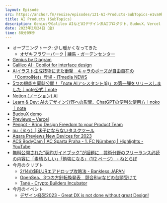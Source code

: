 ```yaml
---
layout: Episode
src: https://anchor.fm/resize/episodes/121-AI-Products-SubTopics-e1va9k8
title: AI Products (SubTopics)
description: GeniusやGalileo AIなどUIデザイン系AIプロダクト、BudouX、Vercel Previews、Penpot、今月のクリプト動向やイベント情報など最近気になったサブトピックスを話しました。
date: 2023年2月24日（金）
time: 88分09秒
---
```


- オープニングトーク: 少し暖かくなってきた
  - [オザキフラワーパーク | 練馬・ガーデンセンター](https://ozaki-flowerpark.co.jp/)
- [Genius by Diagram](https://www.genius.design/)
- [Galileo AI · Copilot for interface design](https://www.usegalileo.ai/)
- [AIイラスト生成技術にまた衝撃　キャラのポーズが自由自在の「ControlNet」登場 - ITmedia NEWS](https://www.itmedia.co.jp/news/articles/2302/15/news165.html)
- [5つの機能を同時公開！「note AIアシスタント(β)」の第一弾をリリースしました｜note公式｜note](https://note.com/info/n/n0d3b05587626)
- [Notion (ノーション) AI](https://www.notion.so/ja-jp/product/ai)
- [Learn & Dev: AIのデザイン分野への影響、ChatGPTの便利な使用方｜noko｜note](https://note.com/papertrumpets/n/n7065f5478425)
- [BudouX demo](https://google.github.io/budoux/)
- [Previews – Vercel](https://vercel.com/features/previews)
- [Penpot - Bring Design Freedom to your Product Team](https://penpot.app/)
- [nu（ヌゥ）| 迷子にならないタスクツール](https://nu-app.me/)
- [Aqara Previews New Devices for 2023](https://www.aqara.com/us/news/article/1610997530217459712)
- [ACS BodyCam | AC Sparta Praha - 1. FC Nürnberg | Highlights - YouTube](https://www.youtube.com/watch?v=LG0ZCBsIobA)
- [無料公開された“契約ガイドブック”が話題に　芸術分野のフリーランス必読の内容に「素晴らしい」「勉強になる」（1/2 ページ） - ねとらぼ](https://nlab.itmedia.co.jp/nl/articles/2302/13/news138.html)
- 今月のクリプト
    - [2/14の$BLURエアドロップ攻略法 - Bankless JAPAN](https://banklessjp.substack.com/p/214blur)
    - [OpenSea、3つの方針転換発表　競合Blurなどの台頭受けて](https://coinpost.jp/?p=435050)
    - [Tané - Crypto Builders Incubator](https://tanelabs.com/ja/articles/vnmlg3tx0f)
- 今月のイベント
    - [デザイン経営2023 - Great DX is not done without great Design!](https://designdx2023.splashthat.com/)
